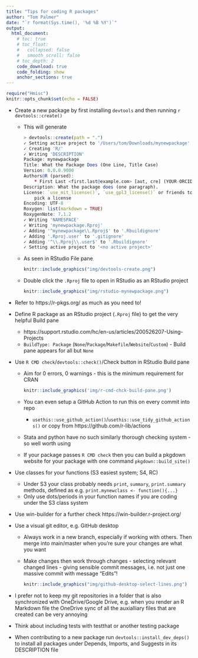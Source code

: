 ```yaml
---
title: "Tips for coding R packages"
author: "Tom Palmer"
date: "`r format(Sys.time(), '%d %B %Y')`"
output:
  html_document:
    # toc: true
    # toc_float:
    #   collapsed: false
    #   smooth_scroll: false
    # toc_depth: 2
    code_download: true
    code_folding: show
    anchor_sections: true
---
```


```r
require("Hmisc")
knitr::opts_chunk$set(echo = FALSE)
```

<!-- `r Hmisc::hidingTOC(levels = 2)` -->

- Create a new package by first installing `devtools` and then running
    ```r
    devtools::create()
    ```

  - This will generate
    ```r
    > devtools::create(path = ".")
    ✓ Setting active project to '/Users/tom/Downloads/mynewpackage'
    ✓ Creating 'R/'
    ✓ Writing 'DESCRIPTION'
    Package: mynewpackage
    Title: What the Package Does (One Line, Title Case)
    Version: 0.0.0.9000
    Authors@R (parsed):
        * First Last <first.last@example.com> [aut, cre] (YOUR-ORCID-ID)
    Description: What the package does (one paragraph).
    License: `use_mit_license()`, `use_gpl3_license()` or friends to
        pick a license
    Encoding: UTF-8
    Roxygen: list(markdown = TRUE)
    RoxygenNote: 7.1.2
    ✓ Writing 'NAMESPACE'
    ✓ Writing 'mynewpackage.Rproj'
    ✓ Adding '^mynewpackage\\.Rproj$' to '.Rbuildignore'
    ✓ Adding '.Rproj.user' to '.gitignore'
    ✓ Adding '^\\.Rproj\\.user$' to '.Rbuildignore'
    ✓ Setting active project to '<no active project>'
    ```
  - As seen in RStudio File pane
    ```r
    knitr::include_graphics("img/devtools-create.png")
    ```
  - Double click the `.Rproj` file to open in RStudio as an RStudio project  
    ```r
    knitr::include_graphics("img/rstudio-mynewpackage.png")
    ```
- Refer to https://r-pkgs.org/ as much as you need to!
- Define R package as an RStudio project (`.Rproj` file) to get the very helpful Build pane 
  - https://support.rstudio.com/hc/en-us/articles/200526207-Using-Projects
  - `BuildType: Package` (`None`/`Package`/`Makefile`/`Website`/`Custom`) - Build pane appears for all but `None`
- Use `R CMD check`/`devtools::check()`/Check button in RStudio Build pane
  - Aim for 0 errors, 0 warnings - this is the minimum requirement for CRAN

    ```r
    knitr::include_graphics('img/r-cmd-chck-build-pane.png')
    ```

  - You can even setup a GitHub Action to run this on every commit into repo
    - `usethis::use_github_action()`/`usethis::use_tidy_github_actions()` or copy from https://github.com/r-lib/actions
  - Stata and python have no such similarly thorough checking system - so well worth using
  - If your package passes `R CMD check` then you can build a pkgdown website for your package with one command `pkgdown::build_site()`
- Use classes for your functions (S3 easiest system; S4, RC)
  - Under S3 your class probably needs `print`, `summary`, `print.summary` methods, defined as e.g. `print.mynewclass <- function(){...}`
  - Only use dots/periods in your function names if you are coding under the S3 class system
- Use win-builder for a further check https://win-builder.r-project.org/
- Use a visual git editor, e.g. GitHub desktop
  - Always work in a new branch, especially if working with others. Then merge into main/master when you're sure your changes are what you want
  - Make changes then work through changes - selecting relevant changed lines - giving sensible commit messages, i.e. not just one massive commit with message "Edits"!

    ```r
    knitr::include_graphics("img/github-desktop-select-lines.png")
    ```  
  
- I prefer not to keep my git repositories in a folder that is also synchronized with OneDrive/Google Drive, e.g. when you render an R Markdown file the OneDrive sync of all the auxialliary files that are created can be very annoying
- Think about including tests with testthat or another testing package
- When contributing to a new package run `devtools::install_dev_deps()` to install all packages under Depends, Imports, and Suggests in its DESCRIPTION file